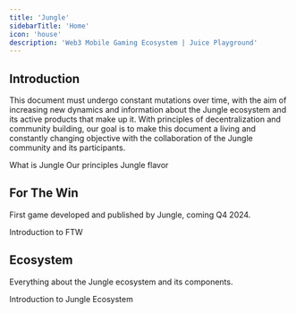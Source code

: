 ```yaml
---
title: 'Jungle'
sidebarTitle: 'Home'
icon: 'house'
description: 'Web3 Mobile Gaming Ecosystem | Juice Playground'
---
```


## Introduction
This document must undergo constant mutations over time, with the aim of increasing new dynamics and information about the Jungle ecosystem and its active products that make up it. With principles of decentralization and community building, our goal is to make this document a living and constantly changing objective with the collaboration of the Jungle community and its participants.

<CardGroup cols={3}>
    <Card title="TL;DR" icon="house" href="introduction/tldr">
    What is Jungle
  </Card>
    <Card title="Who We Are" icon="shirt" href="introduction/who">
    Our principles
  </Card>
    <Card title="Vision" icon="lightbulb" href="introduction/vision">
    Jungle flavor
  </Card>
</CardGroup>

## For The Win
First game developed and published by Jungle, coming Q4 2024.

  <Card title="Game Overview" icon="joystick" href="ftw/overview">
  Introduction to FTW
  </Card>
<CardGroup cols={2}>
    <Card title="Uniqueness" icon="crown" href="ftw/uniqueness">
  </Card>
    <Card title="RPG Progression" icon="spinner" href="ftw/progression">
  </Card>
    <Card title="Positive Sum" icon="circle-plus" href="ftw/positivesum">
  </Card>
    <Card title="Current State" icon="bullseye-arrow" href="ftw/state">
  </Card>
</CardGroup>

## Ecosystem
Everything about the Jungle ecosystem and its components.

 <Card title="Ecosystem Overview" icon="atom" href="ecosystem/overview">
  Introduction to Jungle Ecosystem
  </Card>
<CardGroup cols={3}>
    <Card title="Genesis Collection" icon="album-collection" href="ecosystem/genesis">
  </Card>
    <Card title="Community" icon="church" href="ecosystem/community">
  </Card>
    <Card title="Playground" icon="ferris-wheel" href="ecosystem/playground">
  </Card>
</CardGroup>
